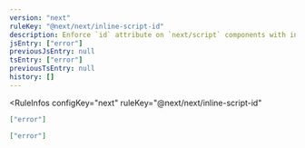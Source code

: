 ```yaml
---
version: "next"
ruleKey: "@next/next/inline-script-id"
description: Enforce `id` attribute on `next/script` components with inline content
jsEntry: ["error"]
previousJsEntry: null
tsEntry: ["error"]
previousTsEntry: null
history: []
---
```


<RuleInfos 
  configKey="next" 
  ruleKey="@next/next/inline-script-id" 
>

```json
["error"]
```

```json
["error"]
```

</RuleInfos>
